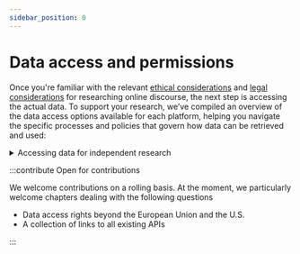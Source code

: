 ```yaml
---
sidebar_position: 0
---
```


<style>
  {`
    .main-wrapper {
      background: linear-gradient(180deg, rgba(144, 229, 252, 0) 0%, rgba(144, 229, 252, 0.5) 100%);
  `}
  {`
    details {
        border-top-color:  black !important;
        border-bottom-color: black !important;
  `}

</style>

# Data access and permissions

Once you're familiar with the relevant [ethical considerations](/docs/get-started/01_02_ethical-considerations) and [legal considerations](/docs/get-started/01_03_legal-considerations) for researching online discourse, the next step is accessing the actual data. To support your research, we’ve compiled an overview of the data access options available for each platform, helping you navigate the specific processes and policies that govern how data can be retrieved and used:

<details>
  <summary>Accessing data for independent research</summary>

  This chapter provides an introduction to accessing data for social media monitoring through the lens of platform regulations and policies.

  **[Learn more](02_02_overview-access)**
</details>

:::contribute Open for contributions

We welcome contributions on a rolling basis. At the moment, we particularly welcome chapters dealing with the following questions 

- Data access rights beyond the European Union and the U.S.
- A collection of links to all existing APIs

:::
